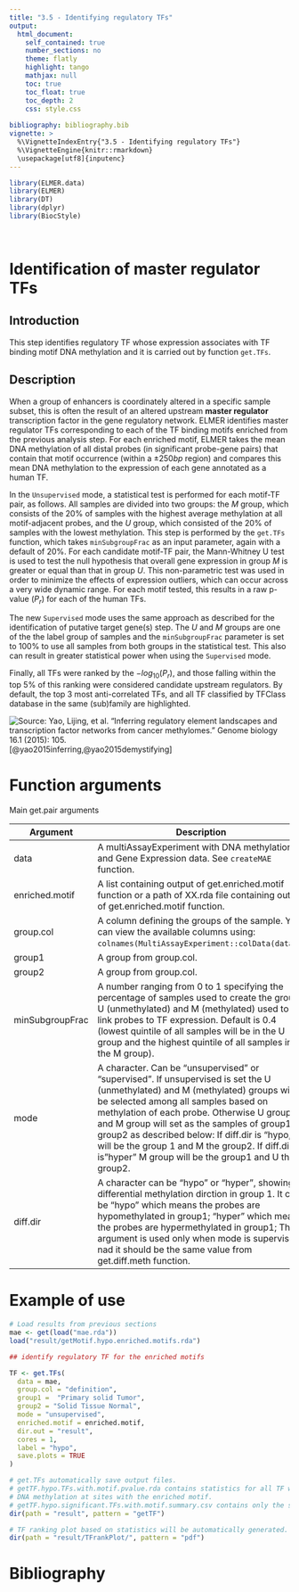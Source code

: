 ```yaml
---
title: "3.5 - Identifying regulatory TFs"
output: 
  html_document:
    self_contained: true
    number_sections: no
    theme: flatly
    highlight: tango
    mathjax: null
    toc: true
    toc_float: true
    toc_depth: 2
    css: style.css
  
bibliography: bibliography.bib    
vignette: >
  %\VignetteIndexEntry{"3.5 - Identifying regulatory TFs"}
  %\VignetteEngine{knitr::rmarkdown}
  \usepackage[utf8]{inputenc}
---
```



```r
library(ELMER.data)
library(ELMER)
library(DT)
library(dplyr)
library(BiocStyle)
```
<br>

# Identification of master regulator TFs


## Introduction
This step identifies regulatory TF whose expression associates with TF binding motif 
DNA methylation and it is carried out by function `get.TFs`.

## Description

When a group of enhancers is coordinately altered in a specific sample subset, this is often the result of an altered upstream **master regulator** transcription factor in the gene regulatory network. ELMER identifies master regulator TFs corresponding to each of the TF binding motifs enriched from the previous analysis step.
For each enriched motif, ELMER takes the mean DNA methylation of all distal probes (in significant probe-gene pairs) that contain that motif occurrence (within a $\pm 250bp$ region) and compares this mean DNA methylation to the expression of each gene annotated as a human TF. 


In the `Unsupervised` mode, a statistical test is performed for each motif-TF pair, as follows. All samples 
are divided into two groups: the $M$ group, which consists 
of the 20\% of samples with the highest average methylation at all motif-adjacent
probes, and the $U$ group, which consisted of the 20\%  of samples with the lowest 
methylation. This step is performed by the `get.TFs` function, which takes `minSubgroupFrac` as an input parameter, again with a default of 20\%.
For each candidate motif-TF pair, the Mann-Whitney U test is used to test 
the null hypothesis that overall gene expression in group $M$ is greater or equal 
than that in group $U$. This non-parametric test was used in order to minimize the 
effects of expression outliers, which can occur across a very wide dynamic range. 
For each motif tested, this results in a raw p-value ($P_r$) for each of the human TFs.

The new `Supervised`  mode uses the same approach as described for the identification of putative target gene(s) step. The $U$ and $M$ groups are one of the the label group of samples and the `minSubgroupFrac` parameter is set to 100\% to use all samples from both groups in the statistical test. This also can result in greater statistical power when using the `Supervised` mode.


Finally, all TFs were ranked by the $-log_{10}(P_{r})$, and those falling within the top 5\% of 
this ranking were considered candidate upstream regulators. 
By default, the top 3 most anti-correlated TFs, and all TF classified by TFClass database in the same (sub)family are highlighted.


![Source: Yao, Lijing, et al. "Inferring regulatory element landscapes and transcription factor networks from cancer methylomes." Genome biology 16.1 (2015): 105.](figures/paper_get_pairs.jpg) [@yao2015inferring,@yao2015demystifying]


# Function arguments
<div class="panel panel-info">
<div class="panel-heading">Main get.pair arguments </div>
<div class="panel-body">
| Argument | Description |
|--------------------|----------------------------------------------------------------------------------------------------------------------------------------------------------------------------------------------------------------------------------------------------------------------------------|
| data | A multiAssayExperiment with DNA methylation and Gene Expression data. See `createMAE` function. |
| enriched.motif | A list containing output of get.enriched.motif function or a path of XX.rda file containing output of get.enriched.motif function. |
| group.col         | A column defining the groups of the sample. You can view the available columns using: `colnames(MultiAssayExperiment::colData(data))`.                
| group1 | A group from group.col. |
| group2 | A group from group.col. |
| minSubgroupFrac |  A number ranging from 0 to 1 specifying the percentage of samples used to create the groups U (unmethylated)  and M (methylated) used to link probes to TF expression.  Default is 0.4 (lowest quintile of all samples will be in the  U group and the highest quintile of all samples in the M group). |
| mode	 | A character. Can be "unsupervised" or "supervised". If unsupervised is set the U (unmethylated) and M (methylated) groups will be selected among all samples based on methylation of each probe. Otherwise U group and M group will set as the samples of group1 or group2 as described below: If diff.dir is "hypo, U will be the group 1 and M the group2. If diff.dir is "hyper" M group will be the group1 and U the group2. |
| diff.dir	 | A character can be "hypo" or "hyper", showing differential methylation dirction in group 1. It can be "hypo" which means the probes are hypomethylated in group1; "hyper" which means the probes are hypermethylated in group1; This argument is used only when mode is supervised nad it should be the same value from get.diff.meth function. | 
</div>
</div>


# Example of use
```r
# Load results from previous sections
mae <- get(load("mae.rda"))
load("result/getMotif.hypo.enriched.motifs.rda")
```

```r
## identify regulatory TF for the enriched motifs

TF <- get.TFs(
  data = mae, 
  group.col = "definition",
  group1 =  "Primary solid Tumor",
  group2 = "Solid Tissue Normal",
  mode = "unsupervised",
  enriched.motif = enriched.motif,
  dir.out = "result", 
  cores = 1, 
  label = "hypo",
  save.plots = TRUE
)
```

```r
# get.TFs automatically save output files. 
# getTF.hypo.TFs.with.motif.pvalue.rda contains statistics for all TF with average 
# DNA methylation at sites with the enriched motif.
# getTF.hypo.significant.TFs.with.motif.summary.csv contains only the significant probes.
dir(path = "result", pattern = "getTF")  

# TF ranking plot based on statistics will be automatically generated.
dir(path = "result/TFrankPlot/", pattern = "pdf") 
```

# Bibliography
